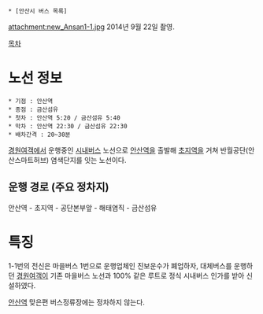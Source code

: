  * [안산시 버스 목록]

attachment:new_Ansan1-1.jpg
2014년 9월 22일 촬영.

[[목차]]
= 노선 정보 =
 * 기점 : 안산역
 * 종점 : 금산섬유
 * 첫차 : 안산역 5:20 / 금산섬유 5:40
 * 막차 : 안산역 22:30 / 금산섬유 22:30
 * 배차간격 : 20~30분

[[경원여객]]에서 운행중인 [[시내버스]] 노선으로 [[안산역]]을 출발해 [[초지역]]을 거쳐 반월공단(안산스마트허브) 염색단지를 잇는 노선이다.

== 운행 경로 (주요 정차지) ==
안산역 - 초지역 - 공단본부앞 - 해태염직 - 금산섬유

= 특징 =
1-1번의 전신은 마을버스 1번으로 운행업체인 진보운수가 폐업하자, 대체버스를 운행하던 [[경원여객]]이 기존 마을버스 노선과 100% 같은 루트로 정식 시내버스 인가를 받아 신설하였다.

[[안산역]] 맞은편 버스정류장에는 정차하지 않는다.
